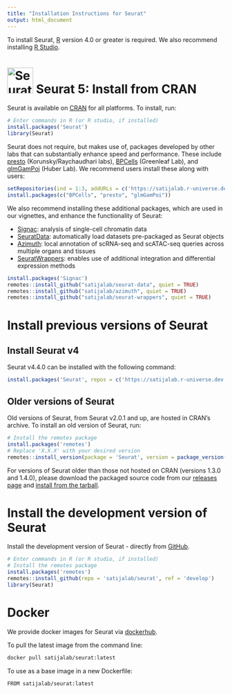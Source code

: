 ```yaml
---
title: "Installation Instructions for Seurat"
output: html_document
---
```


To install Seurat, [R](https://www.r-project.org/) version 4.0 or greater is required. We also recommend installing [R Studio](https://www.rstudio.com/).

# ![Seurat v5:](../output/images/SeuratV5.png){#id .class width=60 height=60} Seurat 5: Install from CRAN 
 
Seurat is available on [CRAN](https://cran.r-project.org/package=Seurat) for all platforms. To install, run: 

```r
# Enter commands in R (or R studio, if installed)
install.packages('Seurat')
library(Seurat)
```

Seurat does not require, but makes use of, packages developed by other labs that can substantially enhance speed and performance. These include [presto](https://github.com/immunogenomics/presto) (Korunsky/Raychaudhari labs), [BPCells](https://github.com/bnprks/BPCells) (Greenleaf Lab), and [glmGamPoi](https://github.com/const-ae/glmGamPoi) (Huber Lab). We recommend users install these along with users:

```r
setRepositories(ind = 1:3, addURLs = c('https://satijalab.r-universe.dev', 'https://bnprks.r-universe.dev/'))
install.packages(c("BPCells", "presto", "glmGamPoi"))
```

We also recommend installing these additional packages, which are used in our vignettes, and enhance the functionality of Seurat:

* [Signac](https://github.com/stuart-lab/signac): analysis of single-cell chromatin data
* [SeuratData](https://github.com/satijalab/seurat-data): automatically load datasets pre-packaged as Seurat objects
* [Azimuth](https://github.com/satijalab/azimuth): local annotation of scRNA-seq and scATAC-seq queries across multiple organs and tissues
* [SeuratWrappers](https://github.com/satijalab/seurat-wrappers): enables use of additional integration and differential expression methods

```r
install.packages('Signac')
remotes::install_github("satijalab/seurat-data", quiet = TRUE)
remotes::install_github("satijalab/azimuth", quiet = TRUE)
remotes::install_github("satijalab/seurat-wrappers", quiet = TRUE)
```

# Install previous versions of Seurat

## Install Seurat v4

Seurat v4.4.0 can be installed with the following command:

```r
install.packages('Seurat', repos = c('https://satijalab.r-universe.dev', 'https://cloud.r-project.org'))
```

## Older versions of Seurat 
Old versions of Seurat, from Seurat v2.0.1 and up, are hosted in CRAN's archive. To install an old version of Seurat, run: 

```r
# Install the remotes package 
install.packages('remotes')
# Replace 'X.X.X' with your desired version
remotes::install_version(package = 'Seurat', version = package_version('X.X.X'))
```

For versions of Seurat older than those not hosted on CRAN (versions 1.3.0 and 1.4.0), please download the packaged source code from our [releases page](https://github.com/satijalab/seurat/releases) and [install from the tarball](https://stackoverflow.com/questions/4739837/how-do-i-install-an-r-package-from-the-source-tarball-on-windows). 

# Install the development version of Seurat

Install the development version of Seurat - directly from [GitHub](https://github.com/satijalab/seurat/tree/develop).

```r
# Enter commands in R (or R studio, if installed)
# Install the remotes package
install.packages('remotes')
remotes::install_github(repo = 'satijalab/seurat', ref = 'develop')
library(Seurat)
```

# Docker

We provide docker images for Seurat via [dockerhub](https://hub.docker.com/r/satijalab/seurat).

To pull the latest image from the command line:

```sh
docker pull satijalab/seurat:latest
```

To use as a base image in a new Dockerfile:

```sh
FROM satijalab/seurat:latest
```